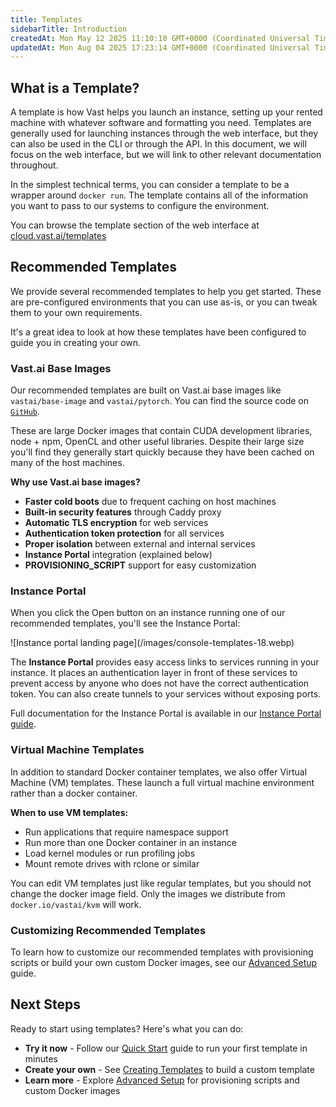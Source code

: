 ```yaml
---
title: Templates
sidebarTitle: Introduction
createdAt: Mon May 12 2025 11:10:10 GMT+0000 (Coordinated Universal Time)
updatedAt: Mon Aug 04 2025 17:23:14 GMT+0000 (Coordinated Universal Time)
---
```


## What is a Template?

A template is how Vast helps you launch an instance, setting up your rented machine with whatever software and formatting you need. Templates are generally used for launching instances through the web interface, but they can also be used in the CLI or through the API.  In this document, we will focus on the web interface, but we will link to other relevant documentation throughout.

In the simplest technical terms, you can consider a template to be a wrapper around `docker run`. The template contains all of the information you want to pass to our systems to configure the environment.

You can browse the template section of the web interface at [cloud.vast.ai/templates](https://cloud.vast.ai/templates/)

## Recommended Templates

We provide several recommended templates to help you get started.  These are pre-configured environments that you can use as-is, or you can tweak them to your own requirements. &#x20;

<Note>
  It's a great idea to look at how these templates have been configured to guide you in creating your own.
</Note>

### Vast.ai Base Images

Our recommended templates are built on Vast.ai base images like `vastai/base-image` and `vastai/pytorch`. You can find the source code on [`GitHub`](https://github.com/vast-ai/base-image/).

These are large Docker images that contain CUDA development libraries, node + npm, OpenCL and other useful libraries. Despite their large size you'll find they generally start quickly because they have been cached on many of the host machines.

**Why use Vast.ai base images?**

- **Faster cold boots** due to frequent caching on host machines
- **Built-in security features** through Caddy proxy
- **Automatic TLS encryption** for web services
- **Authentication token protection** for all services
- **Proper isolation** between external and internal services
- **Instance Portal** integration (explained below)
- **PROVISIONING_SCRIPT** support for easy customization

### Instance Portal

When you click the Open button on an instance running one of our recommended templates, you'll see the Instance Portal:

<Frame caption="Instance portal landing page">
![Instance portal landing page](/images/console-templates-18.webp)
</Frame>

The **Instance Portal** provides easy access links to services running in your instance. It places an authentication layer in front of these services to prevent access by anyone who does not have the correct authentication token. You can also create tunnels to your services without exposing ports.

Full documentation for the Instance Portal is available in our [Instance Portal guide](https://docs.vast.ai/instance-portal).

### Virtual Machine Templates

In addition to standard Docker container templates, we also offer Virtual Machine (VM) templates. These launch a full virtual machine environment rather than a docker container.

**When to use VM templates:**

- Run applications that require namespace support
- Run more than one Docker container in an instance
- Load kernel modules or run profiling jobs
- Mount remote drives with rclone or similar

You can edit VM templates just like regular templates, but you should not change the docker image field. Only the images we distribute from `docker.io/vastai/kvm` will work.

### Customizing Recommended Templates

To learn how to customize our recommended templates with provisioning scripts or build your own custom Docker images, see our [Advanced Setup](/documentation/templates/advanced-setup) guide.

## Next Steps

Ready to start using templates? Here's what you can do:

- **Try it now** - Follow our [Quick Start](/documentation/templates/quickstart) guide to run your first template in minutes
- **Create your own** - See [Creating Templates](/documentation/templates/creating-templates) to build a custom template
- **Learn more** - Explore [Advanced Setup](/documentation/templates/advanced-setup) for provisioning scripts and custom Docker images
